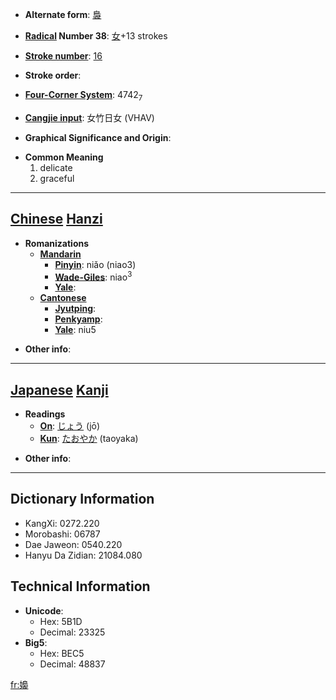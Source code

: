 * '''Alternate form''': [[裊]]

* '''[[Wiktionary:Chinese radical index| Radical]] Number 38''': [[Wiktionary:Chinese radical index 女|女]]+13 strokes

* '''[[Wiktionary:Chinese total strokes index|Stroke number]]''': [[Wiktionary:Chinese total strokes index 16|16]]

* '''Stroke order''': 

* '''[[Wiktionary:Chinese four corner index|Four-Corner System]]''': 4742<sub>7</sub>

* '''[[Wiktionary:Chinese Cangjie index|Cangjie input]]''': 女竹日女 (VHAV)

* '''Graphical Significance and Origin''': 

* '''Common Meaning'''
*#delicate
*# graceful


----

== [[Chinese]] [[Hanzi]] ==

* '''Romanizations'''
** '''[[Mandarin]]'''
*** '''[[Pinyin]]''': niǎo (niao3)
*** '''[[Wade-Giles]]''': niao<sup>3</sup>
*** '''[[Yale]]''': 
** '''[[Cantonese]]'''
*** '''[[Jyutping]]''':
*** '''[[Penkyamp]]''': 
*** '''[[Yale]]''': niu5

* '''Other info''': 

----

== [[Japanese]] [[Kanji]] ==

* '''Readings'''
** '''[[On]]''': [[じょう]] (jō)
** '''[[Kun]]''': [[たおやか]] (taoyaka)

* '''Other info''':  

----

== Dictionary Information ==

* KangXi: 0272.220
* Morobashi: 06787
* Dae Jaweon: 0540.220
* Hanyu Da Zidian: 21084.080

== Technical Information ==

* '''Unicode''':
** Hex: 5B1D
** Decimal: 23325
* '''Big5''':
** Hex: BEC5
** Decimal: 48837

[[fr:嬝]]